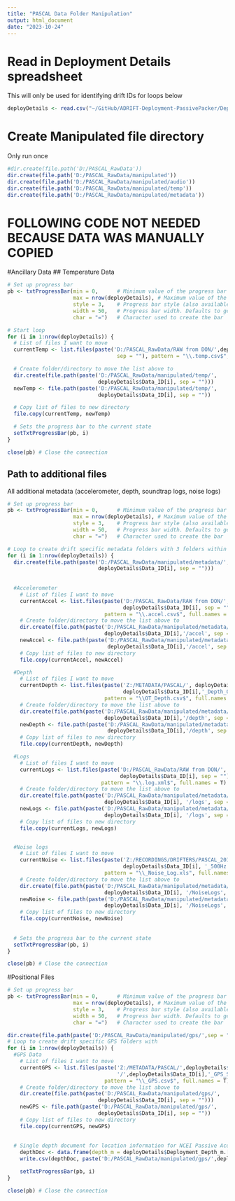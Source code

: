 ```yaml
---
title: "PASCAL Data Folder Manipulation"
output: html_document
date: "2023-10-24"
---
```

# Read in Deployment Details spreadsheet
This will only be used for identifying drift IDs for loops below
```r
deployDetails <- read.csv("~/GitHub/ADRIFT-Deployment-PassivePacker/DeploymentDetailsFiles/PASCAL_DeploymentDetails.csv")
```


# Create Manipulated file directory
Only run once 
```r
#dir.create(file.path('D:/PASCAL_RawData'))
dir.create(file.path('D:/PASCAL_RawData/manipulated'))
dir.create(file.path('D:/PASCAL_RawData/manipulated/audio'))
dir.create(file.path('D:/PASCAL_RawData/manipulated/temp'))
dir.create(file.path('D:/PASCAL_RawData/manipulated/metadata'))
```


# FOLLOWING CODE NOT NEEDED BECAUSE DATA WAS MANUALLY COPIED
<!-- # Audio Files - Move from DON to audio subfolder -->
<!-- ```{r} -->
<!-- # Set up progress bar -->
<!-- pb <- txtProgressBar(min = 0,      # Minimum value of the progress bar -->
<!--                      max = nrow(deployDetails), # Maximum value of the progress bar -->
<!--                      style = 3,    # Progress bar style (also available style = 1 and style = 2) -->
<!--                      width = 50,   # Progress bar width. Defaults to getOption("width") -->
<!--                      char = "=")   # Character used to create the bar -->

<!-- # Start loop -->
<!-- for (i in 1:nrow(deployDetails)) { -->
<!--   # List of files I want to move -->
<!--   currentAudio <- list.files(paste('Z:/RECORDINGS/DRIFTERS/ADRIFT/RAW/',deployDetails$Data_ID[i], -->
<!--                                    '_CENSOR', sep = ""), pattern = "\\.wav$", full.names = T) -->

<!--   # Create folder/directory to move the list above to -->
<!--   dir.create(file.path(paste('G:/ADRIFT_RawData/manipulated/audio/', -->
<!--                              deployDetails$Data_ID[i], sep = ""))) -->
<!--   newAudio <- file.path(paste('G:/ADRIFT_RawData/manipulated/audio/', -->
<!--                               deployDetails$Data_ID[i], sep = "")) -->

<!--   # Copy list of files to new directory -->
<!--   file.copy(currentAudio, newAudio) -->

<!--   # Sets the progress bar to the current state -->
<!--   setTxtProgressBar(pb, i) -->
<!-- } -->

<!-- close(pb) # Close the connection -->
<!-- ``` -->


#Ancillary Data
## Temperature Data
```r
# Set up progress bar
pb <- txtProgressBar(min = 0,      # Minimum value of the progress bar
                     max = nrow(deployDetails), # Maximum value of the progress bar
                     style = 3,    # Progress bar style (also available style = 1 and style = 2)
                     width = 50,   # Progress bar width. Defaults to getOption("width")
                     char = "=")   # Character used to create the bar

# Start loop
for (i in 1:nrow(deployDetails)) {
  # List of files I want to move
  currentTemp <- list.files(paste('D:/PASCAL_RawData/RAW from DON/',deployDetails$Data_ID[i],
                                   sep = ""), pattern = "\\.temp.csv$", full.names = T)

  # Create folder/directory to move the list above to
  dir.create(file.path(paste('D:/PASCAL_RawData/manipulated/temp/',
                             deployDetails$Data_ID[i], sep = "")))
  newTemp <- file.path(paste('D:/PASCAL_RawData/manipulated/temp/',
                             deployDetails$Data_ID[i], sep = ""))

  # Copy list of files to new directory
  file.copy(currentTemp, newTemp)

  # Sets the progress bar to the current state
  setTxtProgressBar(pb, i)
}

close(pb) # Close the connection
```


## Path to additional files 
All additional metadata (accelerometer, depth, soundtrap logs, noise logs)
```r
# Set up progress bar
pb <- txtProgressBar(min = 0,      # Minimum value of the progress bar
                     max = nrow(deployDetails), # Maximum value of the progress bar
                     style = 3,    # Progress bar style (also available style = 1 and style = 2)
                     width = 50,   # Progress bar width. Defaults to getOption("width")
                     char = "=")   # Character used to create the bar

# Loop to create drift specific metadata folders with 3 folders within it (accelerometer, depth, soundtrap logs)
for (i in 1:nrow(deployDetails)) {
  dir.create(file.path(paste('D:/PASCAL_RawData/manipulated/metadata/',
                             deployDetails$Data_ID[i], sep = "")))
  
  
  #Accelerometer
    # List of files I want to move
    currentAccel <- list.files(paste('D:/PASCAL_RawData/RAW from DON/',
                                     deployDetails$Data_ID[i], sep = ""),
                               pattern = "\\.accel.csv$", full.names = T)
    # Create folder/directory to move the list above to
    dir.create(file.path(paste('D:/PASCAL_RawData/manipulated/metadata/',
                               deployDetails$Data_ID[i],'/accel', sep = "")))
    newAccel <- file.path(paste('D:/PASCAL_RawData/manipulated/metadata/',
                                deployDetails$Data_ID[i],'/accel', sep = ""))
    # Copy list of files to new directory
    file.copy(currentAccel, newAccel)

  #Depth
    # List of files I want to move
    currentDepth <- list.files(paste('Z:/METADATA/PASCAL/', deployDetails$Data_ID[i],'/',
                                     deployDetails$Data_ID[i],'_Depth_OpenTag', sep = ""),
                               pattern = "\\OT_Depth.csv$", full.names = T)
    # Create folder/directory to move the list above to
    dir.create(file.path(paste('D:/PASCAL_RawData/manipulated/metadata/',
                               deployDetails$Data_ID[i],'/depth', sep = "")))
    newDepth <- file.path(paste('D:/PASCAL_RawData/manipulated/metadata/',
                                deployDetails$Data_ID[i],'/depth', sep = ""))
    # Copy list of files to new directory
    file.copy(currentDepth, newDepth)

  #Logs
    # List of files I want to move
    currentLogs <- list.files(paste('D:/PASCAL_RawData/RAW from DON/',
                                    deployDetails$Data_ID[i], sep = ""),
                              pattern = "\\.log.xml$", full.names = T)
    # Create folder/directory to move the list above to
    dir.create(file.path(paste('D:/PASCAL_RawData/manipulated/metadata/',
                               deployDetails$Data_ID[i], '/logs', sep = "")))
    newLogs <- file.path(paste('D:/PASCAL_RawData/manipulated/metadata/',
                               deployDetails$Data_ID[i], '/logs', sep = ""))
    # Copy list of files to new directory
    file.copy(currentLogs, newLogs)


  #Noise logs
    # List of files I want to move
    currentNoise <- list.files(paste('Z:/RECORDINGS/DRIFTERS/PASCAL_2016/500Hz/', 
                                     deployDetails$Data_ID[i], '_500Hz', sep = ""),
                               pattern = "\\_Noise_Log.xls", full.names = T)
    # Create folder/directory to move the list above to
    dir.create(file.path(paste('D:/PASCAL_RawData/manipulated/metadata/',
                               deployDetails$Data_ID[i], '/NoiseLogs', sep = "")))
    newNoise <- file.path(paste('D:/PASCAL_RawData/manipulated/metadata/',
                               deployDetails$Data_ID[i], '/NoiseLogs', sep = ""))
    # Copy list of files to new directory 
    file.copy(currentNoise, newNoise)    
    
    
  # Sets the progress bar to the current state
  setTxtProgressBar(pb, i)
}

close(pb) # Close the connection
```

#Positional Files
```r
# Set up progress bar
pb <- txtProgressBar(min = 0,      # Minimum value of the progress bar
                     max = nrow(deployDetails), # Maximum value of the progress bar
                     style = 3,    # Progress bar style (also available style = 1 and style = 2)
                     width = 50,   # Progress bar width. Defaults to getOption("width")
                     char = "=")   # Character used to create the bar

dir.create(file.path(paste('D:/PASCAL_RawData/manipulated/gps/',sep = "")))
# Loop to create drift specific GPS folders with 
for (i in 1:nrow(deployDetails)) {
  #GPS Data
    # List of files I want to move
    currentGPS <- list.files(paste('Z:/METADATA/PASCAL/',deployDetails$Data_ID[i],
                                   '/',deployDetails$Data_ID[i],'_GPS_SPOT', sep = ""),
                               pattern = "\\_GPS.csv$", full.names = T)
    # Create folder/directory to move the list above to
    dir.create(file.path(paste('D:/PASCAL_RawData/manipulated/gps/',
                             deployDetails$Data_ID[i], sep = "")))
    newGPS <- file.path(paste('D:/PASCAL_RawData/manipulated/gps/',
                             deployDetails$Data_ID[i], sep = ""))
    # Copy list of files to new directory
    file.copy(currentGPS, newGPS)
    
        
  # Single depth document for location information for NCEI Passive Acoustic Data Viewer Map 
    depthDoc <- data.frame(depth_m = deployDetails$Deployment_Depth_m.[i])
    write.csv(depthDoc, paste('D:/PASCAL_RawData/manipulated/gps/',deployDetails$Data_ID[i],'/',deployDetails$Data_ID[i],'_DeploymentDepth.csv', sep = ""), row.names = FALSE)

    setTxtProgressBar(pb, i)
}

close(pb) # Close the connection 
```

